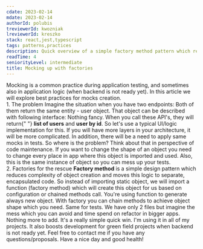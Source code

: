 ```yaml
---
cdate: 2023-02-14
mdate: 2023-02-14
authorId: polubis
treviewerId: kwozniak
lreviewerId: kreszko
stack: react,jest,typescript
tags: patterns,practices
description: Quick overview of a simple factory method pattern which reduces headaches connected with mocking.
readTime: 4
seniorityLevel: intermediate
title: Mocking up with factories
---
```


<Prelude>
  <M>
    Mocking is a common practice during application testing, and sometimes also
    in application logic (when backend is not ready yet).
  </M>
  <M>In this article we will explore best practices for mocks creation.</M>
</Prelude>

<Section>
  <XL>1. The problem</XL>
  <M>Imagine the situation when you have two endpoints:</M>
  <List items="get/users,/get/users/:id" />
  <M>
    Both of them return the same entity - user object. That object can be
    described with following interface:
  </M>
  <Snippet
    description="User shape"
    linesCount={16}
    src="/snippets/mocking-up-with-factories/typical-mock.ts"
  />
  <M>
    Nothing fancy. When you call these API's, they will return{" "}
    <B>list of users</B> and <B>user by id</B>. So let's use a typical UI/logic
    implementation for this.
  </M>
  <Snippet
    description="Mocks used in application"
    linesCount={47}
    src="/snippets/mocking-up-with-factories/typical-mock-usage.tsx"
  />
  <M>
    If you will have more layers in your architecture, it will be more
    complicated. In addition, there will be a need to apply same mocks in tests.
  </M>
  <Snippet
    description="Mocks used in testing"
    linesCount={20}
    src="/snippets/mocking-up-with-factories/typical-mocks-in-tests.test.ts"
  />
  <M>
    So where is the problem? Think about that in perspective of code
    maintenance. If you want to change the shape of an object you need to change
    every place in app where this object is imported and used. Also, this is the
    same instance of object so you can mess up your tests.
  </M>
</Section>

<Section>
  <XL>2. Factories for the rescue</XL>
  <M>
    <B>Factory method</B> is a simple design pattern which reduces complexity of
    object creation and moves this logic to separate, encapsulated code.
  </M>
  <M>
    So instead of importing static object, we will import a function (factory
    method) which will create this object for us based on configuration or
    chained methods call.
  </M>
  <Snippet
    description="Factory created!"
    linesCount={27}
    src="/snippets/mocking-up-with-factories/users-factory.ts"
  />
  <M>
    You're using function to generate always new object. With factory you can
    chain methods to achieve object shape which you need.
  </M>
  <Snippet
    description="Refactors friendly mocking"
    linesCount={49}
    src="/snippets/mocking-up-with-factories/improved-mock-usage.tsx"
  />
  <M>Same for tests.</M>
  <Snippet
    description="Tests improved"
    linesCount={20}
    src="/snippets/mocking-up-with-factories/improved-mocks-in-tests.test.ts"
  />
  <M>
    We have only 2 files but imagine the mess which you can avoid and time spend
    on refactor in bigger apps.
  </M>
</Section>

<Summary>
  <M>
    Nothing more to add. It's a really simple quick win. I'm using it in all of
    my projects. It also boosts development for green field projects when
    backend is not ready yet.
  </M>
  <M>
    Feel free to contact me if you have any questions/proposals. Have a nice day
    and good health!
  </M>
</Summary>
